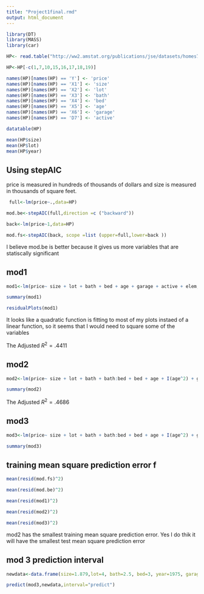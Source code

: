```yaml
---
title: "Project1final.rmd"
output: html_document
---
```


```r
library(DT)
library(MASS)
library(car)
```


```r
HP<- read.table("http://ww2.amstat.org/publications/jse/datasets/homes76.dat.txt",header=TRUE)
```

```r
HP<-HP[-c(1,7,10,15,16,17,18,19)]
```

```r
names(HP)[names(HP) == 'Y'] <- 'price'
names(HP)[names(HP) == 'X1'] <- 'size'
names(HP)[names(HP) == 'X2'] <- 'lot'
names(HP)[names(HP) == 'X3'] <- 'bath'
names(HP)[names(HP) == 'X4'] <- 'bed'
names(HP)[names(HP) == 'X5'] <- 'age'
names(HP)[names(HP) == 'X6'] <- 'garage'
names(HP)[names(HP) == 'D7'] <- 'active'
```

```r
datatable(HP)
```

```r
mean(HP$size)
mean(HP$lot)
mean(HP$year)
```

## Using stepAIC

price is measured in hundreds of thousands of dollars and size is measured in thousands of square feet.

```r
 full<-lm(price~.,data=HP)
```

```r
mod.be<-stepAIC(full,direction =c ("backward"))
```

```r
back<-lm(price~1,data=HP)
```

```r
mod.fs<-stepAIC(back, scope =list (upper=full,lower=back ))
```

I believe mod.be is better because it gives us more variables that are statiscally significant

## mod1

```r
mod1<-lm(price~ size + lot + bath + bed + age + garage + active + elem, data=HP)

summary(mod1)

residualPlots(mod1)
```

It looks like a quadratic function is fitting to most of my plots instaed of a linear function, so it seems that I would need to square some of the variables

The Adjusted $R^2 = .4411$

## mod2

```r
mod2<-lm(price~ size + lot + bath + bath:bed + bed + age + I(age^2) + garage + active + elem, data=HP)

summary(mod2)
```

The Adjusted $R^2 = .4686$

## mod3

```r
mod3<-lm(price~ size + lot + bath + bath:bed + bed + age + I(age^2) + garage + active + I(elem == 'edison') + I(elem == 'harris'), data=HP)

summary(mod3)
```

##  training mean square prediction error f

```r
mean(resid(mod.fs)^2)
```

```r
mean(resid(mod.be)^2)
```

```r
mean(resid(mod1)^2)
```

```r
mean(resid(mod2)^2)
```

```r
mean(resid(mod3)^2)
```

mod2 has the smallest training mean square prediction error. Yes I do thik it will have the smallest test mean square prediction error

## mod 3 prediction interval

```r
newdata<-data.frame(size=1.879,lot=4, bath=2.5, bed=3, year=1975, garage=2, age =.5, elem = "Parker", active = 1)

predict(mod3,newdata,interval="predict")
```



